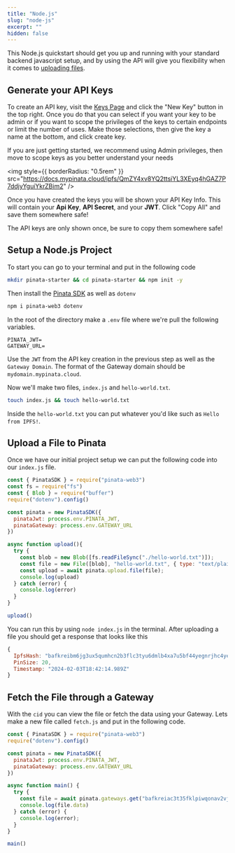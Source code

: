 ```yaml
---
title: "Node.js"
slug: "node-js"
excerpt: ""
hidden: false
---
```


This Node.js quickstart should get you up and running with your standard backend javascript setup, and by using the API will give you flexibility when it comes to [uploading files](files/uploading-files).

## Generate your API Keys

To create an API key, visit the [Keys Page](https://app.pinata.cloud/developers/keys) and click the "New Key" button in the top right. Once you do that you can select if you want your key to be admin or if you want to scope the privileges of the keys to certain endpoints or limit the number of uses. Make those selections, then give the key a name at the bottom, and click create key.

<Note>
  If you are just getting started, we recommend using Admin privileges, then
  move to scope keys as you better understand your needs
</Note>

<img
  style={{ borderRadius: "0.5rem" }}
  src="https://docs.mypinata.cloud/ipfs/QmZY4xv8YQ2ttsiYL3XEyq4hGAZ7P7ddjyYguiYkrZBim2"
/>

Once you have created the keys you will be shown your API Key Info. This will contain your **Api Key**, **API Secret**, and your **JWT**. Click "Copy All" and save them somewhere safe!

<Note>
  The API keys are only shown once, be sure to copy them somewhere safe!
</Note>

## Setup a Node.js Project

To start you can go to your terminal and put in the following code

```bash
mkdir pinata-starter && cd pinata-starter && npm init -y
```

Then install the [Pinata SDK](/ipfs-sdk) as well as `dotenv`

```bash
npm i pinata-web3 dotenv
```

In the root of the directory make a `.env` file where we're pull the following variables.

```
PINATA_JWT=
GATEWAY_URL=
```

Use the `JWT` from the API key creation in the previous step as well as the `Gateway Domain`. The format of the Gateway domain should be `mydomain.mypinata.cloud`.

Now we'll make two files, `index.js` and `hello-world.txt`.

```bash
touch index.js && touch hello-world.txt
```

Inside the `hello-world.txt` you can put whatever you'd like such as `Hello from IPFS!`.

## Upload a File to Pinata

Once we have our initial project setup we can put the following code into our `index.js` file.

```javascript index.js
const { PinataSDK } = require("pinata-web3")
const fs = require("fs")
const { Blob } = require("buffer")
require("dotenv").config()

const pinata = new PinataSDK({
  pinataJwt: process.env.PINATA_JWT,
  pinataGateway: process.env.GATEWAY_URL
})

async function upload(){
  try {
    const blob = new Blob([fs.readFileSync("./hello-world.txt")]);
    const file = new File([blob], "hello-world.txt", { type: "text/plain"})
    const upload = await pinata.upload.file(file);
    console.log(upload)
  } catch (error) {
    console.log(error)
  }
}

upload()
```

You can run this by using `node index.js` in the terminal. After uploading a file you should get a response that looks like this

```javascript
{
  IpfsHash: "bafkreibm6jg3ux5qumhcn2b3flc3tyu6dmlb4xa7u5bf44yegnrjhc4yeq",
  PinSize: 20,
  Timestamp: "2024-02-03T18:42:14.989Z"
}
```

## Fetch the File through a Gateway

With the `cid` you can view the file or fetch the data using your Gateway. Lets make a new file called `fetch.js` and put in the following code.

```javascript fetch.js
const { PinataSDK } = require("pinata-web3")
require("dotenv").config()

const pinata = new PinataSDK({
  pinataJwt: process.env.PINATA_JWT,
  pinataGateway: process.env.GATEWAY_URL
})

async function main() {
  try {
    const file = await pinata.gateways.get("bafkreiac3t35fklpiwqonav2vj4x2dh6x2zugkdu7dsh6zkaq5jr33lcwy")
    console.log(file.data)
  } catch (error) {
    console.log(error);
  }
}

main()
```
